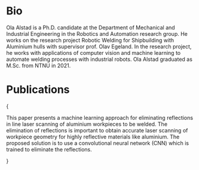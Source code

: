 
# Bio
Ola Alstad is a Ph.D. candidate at the Department of Mechanical and Industrial Engineering in the Robotics and Automation research group. 
He works on the research project Robotic Welding for Shipbuilding with Aluminium hulls with supervisor prof. Olav Egeland. 
In the research project, he works with applications of computer vision and machine learning to automate welding processes with industrial robots. 
Ola Alstad graduated as M.Sc. from NTNU in 2021.


# Publications
{<PublicationCard title="Elimination of Reflections in Laser Scanner Systems by using Convolutional Neural Networks" image={MicPaperImage} project_link="/mic-paper" journal="MIC Journal" journal_link="https://www.mic-journal.no/ABS/MIC-2022-1-2.asp/">
    <p>This paper presents a machine learning approach for eliminating reflections in line laser scanning of
aluminium workpieces to be welded. The elimination of reflections is important to obtain accurate laser
scanning of workpiece geometry for highly reflective materials like aluminium. The proposed solution is
to use a convolutional neural network (CNN) which is trained to eliminate the reflections. </p>
</PublicationCard>}



